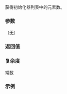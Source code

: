 {{cpp/utility/initializer_list/title|size}}
{{cpp/utility/initializer_list/navbar}}
{{ddcla|since=c++11|constexpr=c++14|
size_type size() const noexcept;
}}

获得初始化器列表中的元素数。

===参数===
（无）

===返回值===
{{c|std::distance(begin(), end())}}

===复杂度===
常数

===示例===
{{example
|code=
#include &lt;initializer_list&gt;

static_assert(std::initializer_list{1, 2, 3}.size() == 3);

int main() {}
}}

{{langlinks|de|en|es|fr|it|ja|pt|ru}}